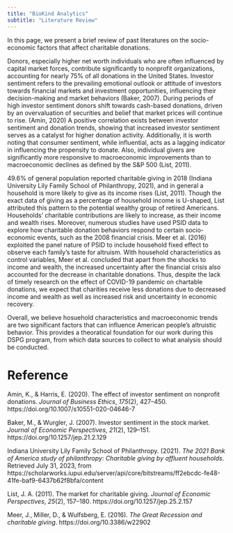 ```yaml
---
title: "BioKind Analytics"
subtitle: "Literature Review"
---
```


In this page, we present a brief review of past literatures on the socio-economic factors that affect charitable donations.

Donors, especially higher net worth individuals who are often influenced by capital market forces, contribute significantly to nonprofit organizations, accounting for nearly 75% of all donations in the United States. Investor sentiment refers to the prevailing emotional outlook or attitude of investors towards financial markets and investment opportunities, influencing their decision-making and market behaviors (Baker, 2007). During periods of high investor sentiment donors shift towards cash-based donations, driven by an overvaluation of securities and belief that market prices will continue to rise. (Amin, 2020) A positive correlation exists between investor sentiment and donation trends, showing that increased investor sentiment serves as a catalyst for higher donation activity. Additionally, it is worth noting that consumer sentiment, while influential, acts as a lagging indicator in influencing the propensity to donate. Also, individual givers are significantly more responsive to macroeconomic improvements than to macroeconomic declines as defined by the S&P 500 (List, 2011).  

49.6% of general population reported charitable giving in 2018 (Indiana University Lily Family School of Philanthropy, 2021), and in general a household is more likely to give as its income rises (List, 2011). Though the exact data of giving as a percentage of household income is U-shaped, List attributed this pattern to the potential wealthy group of retired Americans. Households’ charitable contributions are likely to increase, as their income and wealth rises.  Moreover, numerous studies have used PSID data to explore how charitable donation behaviors respond to certain socio-economic events, such as the 2008 financial crisis. Meer et al. (2016) exploited the panel nature of PSID to include household fixed effect to observe each family’s taste for altruism. With household characteristics as control variables, Meer et al. concluded that apart from the shocks to income and wealth, the increased uncertainty after the financial crisis also accounted for the decrease in charitable donations. Thus, despite the lack of timely research on the effect of COVID-19 pandemic on chartable donations, we expect that charities receive less donations due to decreased income and wealth as well as increased risk and uncertainty in economic recovery. 

Overall, we believe hosuehold characteristics and macroeconomic trends are two significant factors that can influence American people's altruistic behavior. This provides a theoratical foundation for our work during this DSPG program, from which data sources to collect to what analysis should be conducted.

# Reference


<div style=“padding-left: 36px;text-indent: -36px;”>
<p>Amin, K., &amp; Harris, E. (2020). The effect of investor sentiment on nonprofit donations. <em>Journal of Business Ethics</em>, <em>175</em>(2), 427&ndash;450. https://doi.org/10.1007/s10551-020-04646-7</p>
<p>Baker, M., &amp; Wurgler, J. (2007). Investor sentiment in the stock market. <em>Journal of Economic Perspectives</em>, <em>21</em>(2), 129&ndash;151. https://doi.org/10.1257/jep.21.2.129</p>
<p>Indiana University Lily Family School of Philanthropy. (2021). <em>The 2021 Bank of America study of philanthropy: Charitable giving by affluent households</em>. Retrieved July 31, 2023, from https://scholarworks.iupui.edu/server/api/core/bitstreams/ff2ebcdc-fe48-41fe-baf9-6437b62f8bfa/content</p>
<p>List, J. A. (2011). The market for charitable giving. <em>Journal of Economic Perspectives</em>, <em>25</em>(2), 157&ndash;180. https://doi.org/10.1257/jep.25.2.157</p>
<p>Meer, J., Miller, D., &amp; Wulfsberg, E. (2016). <em>The Great Recession and charitable giving</em>. https://doi.org/10.3386/w22902</p>
</div>


